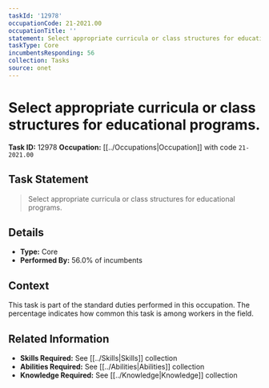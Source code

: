 ```yaml
---
taskId: '12978'
occupationCode: 21-2021.00
occupationTitle: ''
statement: Select appropriate curricula or class structures for educational programs.
taskType: Core
incumbentsResponding: 56
collection: Tasks
source: onet
---
```

# Select appropriate curricula or class structures for educational programs.

**Task ID:** 12978
**Occupation:** [[../Occupations|Occupation]] with code `21-2021.00`

## Task Statement

> Select appropriate curricula or class structures for educational programs.

## Details

- **Type:** Core
- **Performed By:** 56.0% of incumbents

## Context

This task is part of the standard duties performed in this occupation. The percentage indicates how common this task is among workers in the field.

## Related Information

- **Skills Required:** See [[../Skills|Skills]] collection
- **Abilities Required:** See [[../Abilities|Abilities]] collection
- **Knowledge Required:** See [[../Knowledge|Knowledge]] collection
